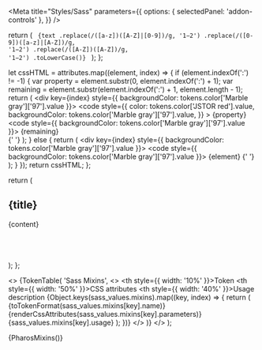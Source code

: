 
<Meta
  title="Styles/Sass"
  parameters={{
    options: { selectedPanel: 'addon-controls' },
  }}
/>

  return (
    <code>
      {text
        .replace(/([a-z])([A-Z]|[0-9])/g, '$1-$2')
        .replace(/([0-9])([a-z]|[A-Z])/g, '$1-$2')
        .replace(/([A-Z])([A-Z])/g, '$1-$2')
        .toLowerCase()}
    </code>
  );
};

  let cssHTML = attributes.map((element, index) => {
    if (element.indexOf(':') != -1) {
      var property = element.substr(0, element.indexOf(':') + 1);
      var remaining = element.substr(element.indexOf(':') + 1, element.length - 1);
      return (
        <div key={index} style={{ backgroundColor: tokens.color['Marble gray']['97'].value }}>
          <code
            style={{
              color: tokens.color['JSTOR red'].value,
              backgroundColor: tokens.color['Marble gray']['97'].value,
            }}
          >
            {property}
          </code>
          <code style={{ backgroundColor: tokens.color['Marble gray']['97'].value }}>
            {remaining}
          </code>
          <br />{' '}
        </div>
      );
    } else {
      return (
        <div key={index} style={{ backgroundColor: tokens.color['Marble gray']['97'].value }}>
          <code style={{ backgroundColor: tokens.color['Marble gray']['97'].value }}>
            {element}
          </code>{' '}
          <br />
        </div>
      );
    }
  });
  return cssHTML;
};

  return (
    <div className="token-table-container">
      <h2>{title}</h2>
      <table className="token-table">{content}</table>
      <br />
      <br />
    </div>
  );
};

  <>
    {TokenTable(
      'Sass Mixins',
      <>
        <thead>
          <tr>
            <th style={{ width: '10%' }}>Token</th>
            <th style={{ width: '50%' }}>CSS attributes</th>
            <th style={{ width: '40%' }}>Usage description</th>
          </tr>
        </thead>
        <tbody>
          {Object.keys(sass_values.mixins).map((key, index) => {
            return (
              <tr key={index}>
                <td>{toTokenFormat(sass_values.mixins[key].name)}</td>
                <td>{renderCssAttributes(sass_values.mixins[key].parameters)}</td>
                <td>{sass_values.mixins[key].usage}</td>
              </tr>
            );
          })}
        </tbody>
      </>
    )}
  </>
);

<Canvas withToolbar>
  <Story name="Mixins">{PharosMixins()}</Story>
</Canvas>
